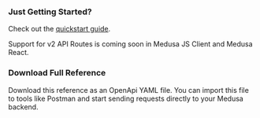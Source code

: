 
### Just Getting Started?

Check out the [quickstart guide](https://docs.medusajs.com/create-medusa-app).

<Space bottom={8} />

<Note type="soon">

Support for v2 API Routes is coming soon in Medusa JS Client and Medusa React.

</Note>

### Download Full Reference

Download this reference as an OpenApi YAML file. You can import this file to tools like Postman and start sending requests directly to your Medusa backend.

<DownloadFull />